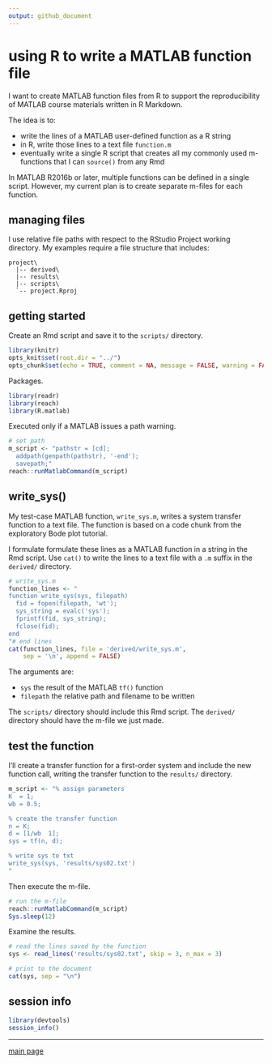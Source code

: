 ```yaml
---
output: github_document
---
```


# using R to write a MATLAB function file

I want to create MATLAB function files from R to support the reproducibility of MATLAB course materials written in R Markdown. 

The idea is to: 

- write the lines of a MATLAB user-defined function as a R string 
- in R, write those lines to a text file `function.m` 
- eventually write a single R script that creates all my commonly used m-functions that I can `source()` from any Rmd 

In MATLAB R2016b or later, multiple functions can be defined in a single script. However, my current plan is to create separate m-files for each function. 



## managing files 

I use relative file paths with respect to the RStudio Project working directory. My examples require a file structure that includes:  

```
project\
  |-- derived\
  |-- results\
  |-- scripts\
  `-- project.Rproj
```





## getting started 

Create an Rmd script and save it to the `scripts/` directory. 

```r
library(knitr)
opts_knit$set(root.dir = "../")
opts_chunk$set(echo = TRUE, comment = NA, message = FALSE, warning = FALSE, collapse = FALSE, fig.keep = 'high')
```

Packages. 

```r
library(readr)
library(reach)
library(R.matlab)
```

Executed only if a MATLAB issues a path warning.  

```r
# set path
m_script <- "pathstr = [cd]; 
  addpath(genpath(pathstr), '-end'); 
  savepath;" 
reach::runMatlabCommand(m_script)
```



## write_sys()

My test-case MATLAB function, `write_sys.m`, writes a system transfer function to a text file. The function is based on a code chunk from the exploratory Bode plot tutorial. 

I formulate formulate these lines as a MATLAB function in a string in the Rmd script.  Use `cat()` to write the lines to a text file with a `.m` suffix in the `derived/` directory. 

```r
# write_sys.m
function_lines <- "
function write_sys(sys, filepath)
  fid = fopen(filepath, 'wt');
  sys_string = evalc('sys');
  fprintf(fid, sys_string);
  fclose(fid);
end
"# end lines
cat(function_lines, file = 'derived/write_sys.m',
	sep = '\n', append = FALSE)
```

The arguments are: 

- `sys` the result of the MATLAB `tf()` function 
- `filepath` the relative path and filename to be written 

The `scripts/` directory should include this Rmd script. The `derived/` directory should have the m-file we just made.



## test the function 

I'll create a transfer function for a first-order system and include the new  function call, writing the transfer function to the `results/` directory. 

```r
m_script <- "% assign parameters
K  = 1;
wb = 0.5;

% create the transfer function 
n = K;
d = [1/wb  1];
sys = tf(n, d);

% write sys to txt
write_sys(sys, 'results/sys02.txt')
"
```

Then execute the m-file. 

```r
# run the m-file
reach::runMatlabCommand(m_script)
Sys.sleep(12)
```

Examine the results. 

```r
# read the lines saved by the function 
sys <- read_lines('results/sys02.txt', skip = 3, n_max = 3)

# print to the document
cat(sys, sep = "\n")
```



## session info

```r
library(devtools)
session_info()
```

--- 
[main page](../README.md)
